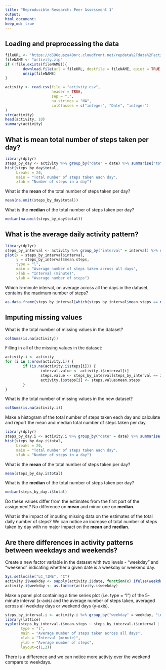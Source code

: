 ---
title: "Reproducible Research: Peer Assessment 1"
output: 
html_document:
keep_md: true
---

## Loading and preprocessing the data

```{r loading-and-preprocessing-the-data}
fileURL <- "https://d396qusza40orc.cloudfront.net/repdata%2Fdata%2Factivity.zip"
fileNAME <- "activity.zip"
if (!file.exists(fileNAME)){
        download.file(url = fileURL, destfile = fileNAME, quiet = TRUE, mode = "w")
        unzip(fileNAME)
}

activity <- read.csv(file = "activity.csv",
                     header = TRUE,
                     sep = ",",
                     na.strings = "NA",
                     colClasses = c("integer", "Date", "integer")
)
str(activity)
head(activity, 10)
summary(activity)
```

## What is mean total number of steps taken per day?
```{r what-is-mean-total-number-of-steps-taken-per-day, warning=FALSE, message=FALSE}
library(dplyr)
steps_by_day <- activity %>% group_by("date" = date) %>% summarise("total" = sum(steps))
hist(steps_by_day$total,
     breaks = 20,
     main = "Total number of steps taken each day",
     xlab = "Number of steps in a day")
```

What is the **mean** of the total number of steps taken per day?

```{r}
mean(na.omit(steps_by_day$total))
```

What is the **median** of the total number of steps taken per day?

```{r}
median(na.omit(steps_by_day$total))
```

## What is the average daily activity pattern?

```{r what-is-the-average_daily-activity-pattern, message=FALSE, warning=FALSE}
library(dplyr)
steps_by_interval <- activity %>% group_by("interval" = interval) %>% summarise("mean.steps" = mean(steps, na.rm = TRUE))
plot(x = steps_by_interval$interval,
     y = steps_by_interval$mean.steps,
     type = "l",
     main = "Average number of steps taken across all days",
     xlab = "Interval (minute)",
     ylab = "Average number of steps")
```

Which 5-minute interval, on average across all the days in the dataset, contains the maximum number of steps?

```{r}
as.data.frame(steps_by_interval[which(steps_by_interval$mean.steps == max(steps_by_interval$mean.steps)), ])
```

## Imputing missing values

What is the total number of missing values in the dataset?

```{r}
colSums(is.na(activity))
```

Filling in all of the missing values in the dataset:

```{r filling-missing-values-in-dataset, warning=FALSE}
activity.i <- activity
for (i in 1:nrow(activity.i)) {
        if (is.na(activity.i$steps[i])) {
                interval.value <- activity.i$interval[i]
                steps.value <- steps_by_interval[steps_by_interval == interval.value, "mean.steps"]
                activity.i$steps[i] <- steps.value$mean.steps
        }
}
```

What is the total number of missing values in the new dataset?

```{r}
colSums(is.na(activity.i))
```

Make a histogram of the total number of steps taken each day and calculate and report the mean and median total number of steps taken per day.

```{r warning=FALSE, message=FALSE}
library(dplyr)
steps_by_day.i <- activity.i %>% group_by("date" = date) %>% summarise("total" = sum(steps))
hist(steps_by_day.i$total,
     breaks = 20,
     main = "Total number of steps taken each day",
     xlab = "Number of steps in a day")
```

What is the **mean** of the total number of steps taken per day?

```{r}
mean(steps_by_day.i$total)
```

What is the **median** of the total number of steps taken per day?

```{r}
median(steps_by_day.i$total)
```

Do these values differ from the estimates from the first part of the assignment? No difference on **mean** and minor one on **median**.  

What is the impact of imputing missing data on the estimates of the total daily number of steps? We can notice an increase of total number of steps taken by day with no major impact on the **mean** and **median**. 


## Are there differences in activity patterns between weekdays and weekends?

Create a new factor variable in the dataset with two levels - "weekday" and "weekend" indicating whether a given date is a weekday or weekend day.  

```{r message=FALSE, warning=FALSE}
Sys.setlocale("LC_TIME", "C")
activity.i$weekday <- sapply(activity.i$date, function(x) ifelse(weekdays(x) %in% c("Saturday", "Sunday"), "Weekend", "Weekday"))
activity.i$weekday <- as.factor(activity.i$weekday)
```

Make a panel plot containing a time series plot (i.e. type = "l") of the 5-minute interval (x-axis) and the average number of steps taken, averaged across all weekday days or weekend days (y-axis).  

```{r message=FALSE, warning=FALSE}
steps_by_interval.i <- activity.i %>% group_by("weekday" = weekday, "interval" = interval) %>% summarise("mean.steps" = mean(steps, na.rm = TRUE))
library(lattice)
xyplot(steps_by_interval.i$mean.steps ~ steps_by_interval.i$interval | steps_by_interval.i$weekday,
       type = "l",
       main = "Average number of steps taken across all days",
       xlab = "Interval (minute)",
       ylab = "Average number of steps",
       layout=c(1,2))
```

There is a difference and we can notice more activty over the weekend compare to weekdays.